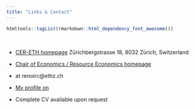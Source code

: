 ```yaml
---
title: "Links & Contact"
---
```


<style>
@import url('https://fonts.googleapis.com/css2?family=Literata:wght@300&display=swap');
</style>

```r
htmltools::tagList(rmarkdown::html_dependency_font_awesome())
```

<br>

* [CER-ETH homepage](https://cer.ethz.ch/) 
<i class="fas fa-map-marker-alt"></i> Zürichbergstrasse 18, 8032 Zürich, Switzerland <br>

* [Chair of Economics / Resource Economics homepage](https://resec.ethz.ch/) 

* <i class="fas fa-envelope"></i> at renoirc@ethz.ch <br>

* [My profile on <i class="fab fa-linkedin"></i>](https://www.linkedin.com/in/cl%C3%A9ment-renoir-3529b9b7/)

* Complete CV available upon request